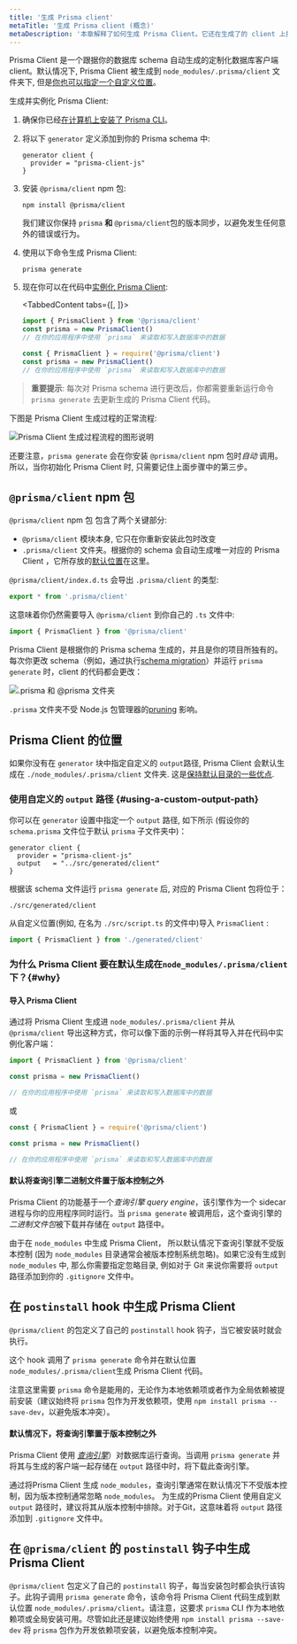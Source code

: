 ```yaml
---
title: '生成 Prisma client'
metaTitle: '生成 Prisma client (概念)'
metaDescription: '本章解释了如何生成 Prisma Client。它还在生成了的 client 上提供额外的上下文信息 context、典型的工作流和 Node.js 配置。'
---
```


<TopBlock>

Prisma Client 是一个跟据你的数据库 schema 自动生成的定制化数据库客户端 client。默认情况下, Prisma Client 被生成到 `node_modules/.prisma/client` 文件夹下, 但是[你也可以指定一个自定义位置](#using-a-custom-output-path)。

生成并实例化 Prisma Client:

1. 确保你已经[在计算机上安装了 Prisma CLI](../../prisma-cli/installation)。

2. 将以下 `generator` 定义添加到你的 Prisma schema 中:

   ```prisma
   generator client {
     provider = "prisma-client-js"
   }
   ```

3. 安装 `@prisma/client` npm 包:

   ```terminal
   npm install @prisma/client
   ```

   <Admonition type="warning">

   我们建议你保持 `prisma` **和** `@prisma/client`包的版本同步，以避免发生任何意外的错误或行为。

   </Admonition>

4. 使用以下命令生成 Prisma Client:

   ```terminal
   prisma generate
   ```

5. 现在你可以在代码中[实例化 Prisma Client](instantiate-prisma-client):

   <TabbedContent tabs={[<FileWithIcon text="TypeScript" icon="code"/>, <FileWithIcon text="JavaScript" icon="code"/>]}>

   <tab>

   ```ts
   import { PrismaClient } from '@prisma/client'
   const prisma = new PrismaClient()
   // 在你的应用程序中使用 `prisma` 来读取和写入数据库中的数据
   ```

   </tab>

   <tab>

   ```js
   const { PrismaClient } = require('@prisma/client')
   const prisma = new PrismaClient()
   // 在你的应用程序中使用 `prisma` 来读取和写入数据库中的数据
   ```

  </tab>

  </TabbedContent>

> **重要提示**: 每次对 Prisma schema 进行更改后，你都需要重新运行命令 `prisma generate` 去更新生成的 Prisma Client 代码。

下图是 Prisma Client 生成过程的正常流程:

![Prisma Client 生成过程流程的图形说明](../../../../doc-images/aRJmVFY_osasel.png)

还要注意，`prisma generate` 会在你安装 `@prisma/client` npm 包时*自动* 调用。 所以，当你初始化 Prisma Client 时, 只需要记住上面步骤中的第三步。

</TopBlock>

## `@prisma/client` npm 包

`@prisma/client` npm 包 包含了两个关键部分:

- `@prisma/client` 模块本身, 它只在你重新安装此包时改变
- `.prisma/client` 文件夹。根据你的 schema 会自动生成唯一对应的 Prisma Client ，它所存放的[默认位置](#using-a-custom-output-path)在这里。

`@prisma/client/index.d.ts` 会导出 `.prisma/client` 的类型:

```ts
export * from '.prisma/client'
```

这意味着你仍然需要导入 `@prisma/client` 到你自己的 `.ts` 文件中:

```ts
import { PrismaClient } from '@prisma/client'
```

Prisma Client 是根据你的 Prisma schema 生成的，并且是你的项目所独有的。每次你更改 schema（例如，通过执行[schema migration](../../prisma-migrate)）并运行 `prisma generate` 时，client 的代码都会更改：

![.prisma 和 @prisma 文件夹](../../../../doc-images/prisma-client-node-module.png)

`.prisma` 文件夹不受 Node.js 包管理器的[pruning](https://docs.npmjs.com/cli/prune.html) 影响。

## Prisma Client 的位置

如果你没有在 `generator` 块中指定自定义的 `output`路径, Prisma Client 会默认生成在 `./node_modules/.prisma/client` 文件夹. 这是[保持默认目录的一些优点](#why).

### 使用自定义的 `output` 路径 {#using-a-custom-output-path}

你可以在 `generator` 设置中指定一个 `output` 路径, 如下所示 (假设你的 `schema.prisma` 文件位于默认 `prisma` 子文件夹中)：

```prisma
generator client {
  provider = "prisma-client-js"
  output   = "../src/generated/client"
}
```

根据该 schema 文件运行 `prisma generate` 后, 对应的 Prisma Client 包将位于：

```
./src/generated/client
```

从自定义位置(例如, 在名为 `./src/script.ts` 的文件中)导入 `PrismaClient` :

```ts
import { PrismaClient } from './generated/client'
```

### 为什么 Prisma Client 要在默认生成在`node_modules/.prisma/client`下？{#why}

#### 导入 Prisma Client

通过将 Prisma Client 生成进 `node_modules/.prisma/client` 并从 `@prisma/client` 导出这种方式，你可以像下面的示例一样将其导入并在代码中实例化客户端：

```js
import { PrismaClient } from '@prisma/client'

const prisma = new PrismaClient()

// 在你的应用程序中使用 `prisma` 来读取和写入数据库中的数据
```

或

```js
const { PrismaClient } = require('@prisma/client')

const prisma = new PrismaClient()

// 在你的应用程序中使用 `prisma` 来读取和写入数据库中的数据
```

#### 默认将查询引擎二进制文件置于版本控制之外

Prisma Client 的功能基于一个*查询引擎 query engine*，该引擎作为一个 sidecar 进程与你的应用程序同时运行。当 `prisma generate` 被调用后，这个查询引擎的*二进制文件包*被下载并存储在 `output` 路径中。

由于在 `node_modules` 中生成 Prisma Client， 所以默认情况下查询引擎就不受版本控制 (因为 `node_modules` 目录通常会被版本控制系统忽略)。如果它没有生成到 `node_modules` 中, 那么你需要指定忽略目录, 例如对于 Git 来说你需要将 `output` 路径添加到你的 `.gitignore` 文件中。

## 在 `postinstall` hook 中生成 Prisma Client

`@prisma/client` 的包定义了自己的 `postinstall` hook 钩子，当它被安装时就会执行。

这个 hook 调用了 `prisma generate` 命令并在默认位置 `node_modules/.prisma/client`生成 Prisma Client 代码。

注意这里需要 `prisma` 命令是能用的，无论作为本地依赖项或者作为全局依赖被提前安装（建议始终将 `prisma` 包作为开发依赖项，使用 `npm install prisma --save-dev`，以避免版本冲突）。

#### 默认情况下，将查询引擎置于版本控制之外
Prisma Client 使用 [_查询引擎_](../prisma-engines/query-engine)）对数据库运行查询。当调用 `prisma generate` 并将其与生成的客户端一起存储在 `output` 路径中时，将下载此查询引擎。

通过将Prisma Client 生成 `node_modules`，查询引擎通常在默认情况下不受版本控制，因为版本控制通常忽略 `node_modules`。
为生成的Prisma Client 使用自定义 `output` 路径时，建议将其从版本控制中排除。对于Git，这意味着将 `output` 路径添加到 `.gitignore` 文件中。

## 在 `@prisma/client` 的 `postinstall` 钩子中生成 Prisma Client
`@prisma/client` 包定义了自己的 `postinstall` 钩子，每当安装包时都会执行该钩子。此钩子调用 `prisma generate` 命令，该命令将 Prisma Client 代码生成到默认位置 `node_modules/.prisma/client`。请注意，这要求 `prisma` CLI 作为本地依赖项或全局安装可用。尽管如此还是建议始终使用 `npm install prisma --save-dev` 将 `prisma` 包作为开发依赖项安装，以避免版本控制冲突。